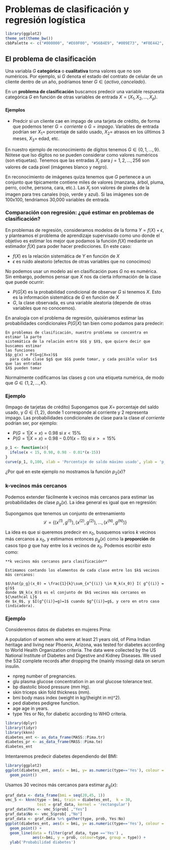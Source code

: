 # Problemas de clasificación y regresión logística {#clasificacion}

```r
library(ggplot2)
theme_set(theme_bw())
cbbPalette <- c("#000000", "#E69F00", "#56B4E9", "#009E73", "#F0E442", "#0072B2", "#D55E00", "#CC79A7")
```

## El problema de clasificación

Una variabla $G$ **categórica** o **cualitativa** toma valores que no
son numéricos. Por ejemplo, si $G$ denota el estado del contrato de celular
de un cliente dentro de un año, podríamos tener $G\in \{ activo, cancelado\}$.

En un **problema de clasificación** buscamos predecir una variable respuesta
categórica $G$ en función de otras variables de entrada
$X=(X_1,X_2,\ldots, X_p)$.

#### Ejemplos {-}
- Predcir si un cliente cae en impago de una tarjeta de crédito, de forma
que podemos tener $G=corriente$ o $G=impago$. Variables de entrada podrían
ser $X_1=$ porcentaje de saldo usado, $X_2=$ atrasos en los úlltimos 3 meses,
$X_3=$ edad, etc.

En nuestro ejemplo de 
reconocimiento de dígitos tenemos $G\in\{ 0,1,\ldots, 9\}$. Nótese
que lso dígitos no se pueden considerar como valores numéricos (son etiquetas).
Tenemos que las entradas $X_j$ para $j=1,2,\ldots, 256$ son valores de cada pixel
(imágenes blanco y negro).

En reconocimiento de imágenes quiza tenemos que $G$ pertenece a un conjunto
que típicamente contiene miles de valores (manzana, árbol, pluma, perro, coche, persona,
cara, etc.). Las $X_j$ son valores de pixeles de la imagen para tres canales
(rojo, verde y azul). Si las imágenes son de 100x100, tendríamos 30,000 variables
de entrada.


### Comparación con regresión: ¿qué estimar en problemas de clasificación?


En problemas de regresión, consideramos modelos de la forma $Y= f(X) + \epsilon$,
y planteamos el problema de aprendizaje supervisado como uno donde el objetivo
es estimar los mejor que podamos la función $f(X)$ mediante un estimador
$\hat{f}(X)$ para poder hacer predicciones. En este caso:
  
  - $f(X)$ es la relación sistemática de $Y$ en función de $X$
  - $\epsilon$ es ruido aleatorio (efectos de otras variables que no conocimos)

No podemos usar un modelo así
en clasificación pues $G$ no es numérica. Sin embargo, podemos pensar que $X$
  nos da cierta información de la clase que puede ocurrir:
  
  - $P(G|X)$ es la probabilidad condicional de observar $G$ si tenemos $X$. Esto es la información sistemática de $G$ en función de $X$
  - $G$, la clase observada, es una variable aleatoria 
(depende de otras variables que no conocemos).

En analogía con el problema de regresión, quisiéramos estimar las probabilidades condicionales $P(G|X)$ tan bien como podamos para predecir:

```block2
En problemas de clasificación, nuestro problema se concentra en estimar la parte
sistemática de la relación entre $G$ y $X$, que quiere decir que buscamos estimar
las funciones
$$p_g(x) = P(G=g|X=x)$$
  para cada clase $g$ que $G$ puede tomar, y cada posible valor $x$ que las entradas
$X$ pueden tomar
```

Normalmente codificamos las clases $g$ con una etiqueta numérica, de modo
que $G\in\{1,2,\ldots, K\}$.

### Ejemplo {-}
(Impago de tarjetas de crédito) 
Supongamos que $X=$ porcentaje del saldo usado, y $G\in\{1, 2\}$, donde
$1$ corresponde al corriente y $2$ representa impago.
 Las probabilidades condicionales de clase para la clase *al corriente* podrían
 ser, por ejemplo:

- $P(G=1|X = x) =0.98$  si $x < 15\%$
- $P(G=1|X = x) = 0.98 - 0.01(x-15)$ si $x>=15\%$
  

```r
p_1 <- function(x){
  ifelse(x < 15, 0.98, 0.98 - 0.01*(x-15))
}
curve(p_1, 0,100, xlab = 'Porcentaje de saldo máximo usado', ylab = 'p_1(x)')
```

¿Por qué en este ejemplo no mostramos la función $p_2(x)$? 



### k-vecinos más cercanos

Podemos extender fácilmente k vecinos más cercanos para estimar
las probabilidades de clase $p_g(x)$. La idea general es igual que en regresión:

Supongamos que tenemos un conjunto de entrenamiento
$${\mathcal L}=\{ (x^{(1)},g^{(1)}),(x^{(2)},g^{(2)}), \ldots, (x^{(N)}, g^{(N)}) \}$$

La idea es que si queremos predecir en $x_0$, busquemos varios $k$ vecinos más cercanos
a $x_0$, y estimamos entonces $p_g(x)$ como la **proporción** de casos tipo $g$ que
hay entre los $k$ vecinos de $x_0$. Podemos escribir esto como:


```block2
**k vecinos más cercanos para clasificación**

Estimamos contando los elementos de cada clase entre los $k$ vecinos más cercanos:

$$\hat{p_g}(x_0) = \frac{1}{k}\sum_{x^{(i)} \in N_k(x_0)} I( g^{(i)} = g)$$
donde $N_k(x_0)$ es el conjunto de $k$ vecinos más cercanos en ${\mathcal L}$
de $x_0$, y $I(g^{(i)}=g)=1$ cuando $g^{(i)}=g$, y cero en otro caso (indicadora).
```



### Ejemplo
Consideremos datos de diabetes en mujeres Pima:

A population of women who were at least 21 years old, of Pima Indian heritage and living near Phoenix, Arizona, was tested for diabetes according to World Health Organization criteria. The data were collected by the US National Institute of Diabetes and Digestive and Kidney Diseases. We used the 532 complete records after dropping the (mainly missing) data on serum insulin.

- npreg number of pregnancies.
- glu plasma glucose concentration in an oral glucose tolerance test.
- bp diastolic blood pressure (mm Hg).
- skin triceps skin fold thickness (mm).
- bmi body mass index (weight in kg/(height in m)\^2).
- ped diabetes pedigree function.
- age age in years.
- type Yes or No, for diabetic according to WHO criteria.

```r
library(dplyr)
library(tidyr)
library(kknn)
diabetes_ent <- as_data_frame(MASS::Pima.tr)
diabetes_pr <- as_data_frame(MASS::Pima.te)
diabetes_ent

```

Intentaremos predecir diabetes dependiendo del BMI:

```r
library(ggplot2)
ggplot(diabetes_ent, aes(x = bmi, y= as.numeric(type=='Yes'), colour = type)) +
  geom_point()
```

Usamos $30$ vecinos más cercanos para estimar $p_g(x)$:


```r
graf_data <- data_frame(bmi = seq(20,45, 1))
vmc_5 <- kknn(type ~ bmi, train = diabetes_ent,  k = 30,
              test = graf_data, kernel = 'rectangular')
graf_data$Yes <- vmc_5$prob[ ,"Yes"]
graf_data$No <- vmc_5$prob[ ,"No"]
graf_data <- graf_data %>% gather(type, prob, Yes:No)
ggplot(diabetes_ent, aes(x = bmi, y= as.numeric(type=='Yes'), colour = type)) +
  geom_point() + 
  geom_line(data = filter(graf_data, type =='Yes') , 
            aes(x=bmi, y = prob, colour=type, group = type)) +
  ylab('Probabilidad diabetes')
```


